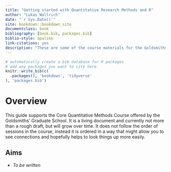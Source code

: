 ```yaml
--- 
title: "Getting started with Quantitative Research Methods and R"
author: "Lukas Wallrich"
date: "`r Sys.Date()`"
site: bookdown::bookdown_site
documentclass: book
bibliography: [book.bib, packages.bib]
biblio-style: apalike
link-citations: yes
description: "These are some of the course materials for the Goldsmiths' Core Quantitative Research Methods course. It is a living document that will be added to regularly."
---
```


```r
# automatically create a bib database for R packages
# add any packages you want to cite here
knitr::write_bib(c(
  .packages(), 'bookdown', 'tidyverse'
), 'packages.bib')

```



# Overview {-}

This guide supports the Core Quantitative Methods Course offered by the Goldsmiths' Graduate School. It is a living document and currently not more than a rough draft, but will grow over time. It does not follow the order of sessions in the course, instead it is ordered in a way that might allow you to see connections and hopefully helps  to look things up more easily.

## Aims

* *To be written*